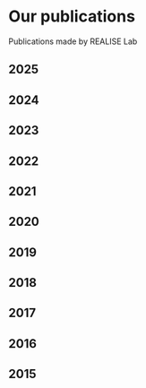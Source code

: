
# Our publications

Publications made by REALISE Lab

## 2025

<PublicationsIteration year={2025} />


## 2024

<PublicationsIteration year={2024} />


## 2023

<PublicationsIteration year={2023} />


## 2022

<PublicationsIteration year={2022} />


## 2021

<PublicationsIteration year={2021} />


## 2020

<PublicationsIteration year={2020} />


## 2019

<PublicationsIteration year={2019} />


## 2018

<PublicationsIteration year={2018} />

## 2017

<PublicationsIteration year={2017} />

## 2016

<PublicationsIteration year={2016} />

## 2015

<PublicationsIteration year={2015} />